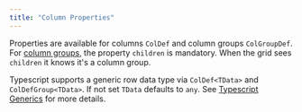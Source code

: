 ```yaml
---
title: "Column Properties"
---
```


Properties are available for columns `ColDef` and column groups `ColGroupDef`. For [column groups](#reference-columnGroups), the property `children` is mandatory. When the grid sees `children` it knows it's a column group.

Typescript supports a generic row data type via `ColDef<TData>` and `ColDefGroup<TData>`. If not set `TData` defaults to `any`.  See [Typescript Generics](/typescript-generics) for more details.

<api-documentation source='properties.json'></api-documentation>
